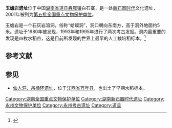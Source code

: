 {{coord|25|36|24|N|111|28|58|E|display=title|scale:10000}}
{{文物保护单位
| 级别 = 全国
| 名称 = 玉蟾岩遗址
| 图片 = 
| 所在 = [[湖南省|湖南省]][[道县|道县]]
| 分类 = 古遗址
| 时代 = [[新石器时代|新石器时代]]
| 编号 = [[第五批全国重点文物保护单位|第五批]]第91项
| 登录 = 2001年6月25日
}}

'''玉蟾岩遗址'''位于中国[[湖南省|湖南省]][[道县|道县]][[寿雁镇|寿雁镇]]白石寨，是一处[[新石器时代|新石器时代]]文化遗址，2001年被列为[[第五批全国重点文物保护单位|第五批全国重点文物保护单位]]。

玉蟾岩是一个石灰岩溶洞，俗称“蛤蟆洞”，洞口朝向东南方，高于洞外地面约5米。遗址于1980年被发现，1993年和1995年进行了两次考古发掘。洞内最重要的发现是四枚水稻谷，这是目前所发现的世界上最早的人工栽培稻标本。<ref>{{Cite book |title=全国重点文物保护单位·第一至第五批·第Ⅱ卷 |publisher=文物出版社 |year=2004 |isbn=7-5010-1525-2 |pages=596 }}</ref>

==参考文献==
{{reflist}}

==参见==
* [[仙人洞、吊桶环遗址|仙人洞、吊桶环遗址]]，位于[[江西省|江西省]][[万年县|万年县]]，也出土了早期水稻标本。


{{湖南全国重点文物保护单位}}
{{Neolithic cultures of China}}

{{DEFAULTSORT:yu}}
[[Category:湖南全国重点文物保护单位|Category:湖南全国重点文物保护单位]]
[[Category:湖南新石器时代遗址|Category:湖南新石器时代遗址]]
[[Category:永州文物保护单位|Category:永州文物保护单位]]
[[Category:永州考古遗址|Category:永州考古遗址]]
[[Category:道县|Category:道县]]